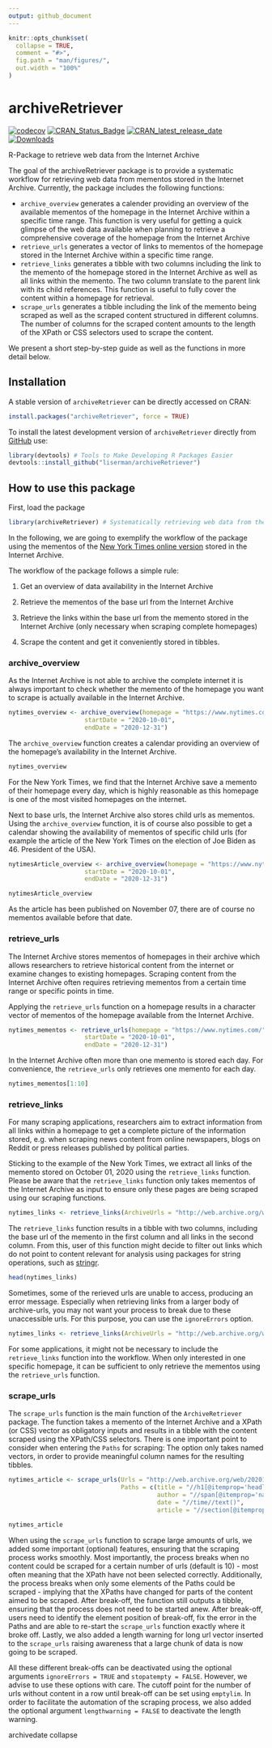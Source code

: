 ```yaml
---
output: github_document
---
```


```r
knitr::opts_chunk$set(
  collapse = TRUE,
  comment = "#>",
  fig.path = "man/figures/",
  out.width = "100%"
)
```


# archiveRetriever


[![codecov](https://codecov.io/gh/liserman/archiveRetriever/branch/main/graph/badge.svg?token=B1VPXBAR7P)](https://codecov.io/gh/liserman/archiveRetriever)
[![CRAN_Status_Badge](https://www.r-pkg.org/badges/version/archiveRetriever)](https://cran.r-project.org/package=archiveRetriever)
[![CRAN_latest_release_date](https://www.r-pkg.org/badges/last-release/archiveRetriever)](https://cran.r-project.org/package=archiveRetriever)
[![Downloads](https://cranlogs.r-pkg.org/badges/archiveRetriever)](https://cran.r-project.org/package=archiveRetriever)

R-Package to retrieve web data from the Internet Archive


The goal of the archiveRetriever package is to provide a systematic workflow for retrieving web data from mementos stored in the Internet Archive. Currently, the package includes the following functions:

- `archive_overview` generates a calender providing an overview of the available mementos of the homepage in the Internet Archive within a specific time range. This function is very useful for getting a quick glimpse of the web data available when planning to retrieve a comprehensive coverage of the homepage from the Internet Archive
- `retrieve_urls` generates a vector of links to mementos of the homepage stored in the Internet Archive within a specific time range.
- `retrieve_links` generates a tibble with two columns including the link to the memento of the homepage stored in the Internet Archive as well as all links within the memento. The two column translate to the parent link with its child references. This function is useful to fully cover the content within a homepage for retrieval.
- `scrape_urls` generates a tibble including the link of the memento being scraped as well as the scraped content structured in different columns. The number of columns for the scraped content amounts to the length of the XPath or CSS selectors used to scrape the content.


We present a short step-by-step guide as well as the functions in more detail below.

## Installation

A stable version of `archiveRetriever` can be directly accessed on CRAN:

```R
install.packages("archiveRetriever", force = TRUE)
```

To install the latest development version of `archiveRetriever` directly from
[GitHub](https://github.com/liserman/archiveRetriever) use:

```R
library(devtools) # Tools to Make Developing R Packages Easier
devtools::install_github("liserman/archiveRetriever")
```

## How to use this package

First, load the package

```R
library(archiveRetriever) # Systematically retrieving web data from the Internet Archive
```

In the following, we are going to exemplify the workflow of the package using the mementos of the [New York Times online version](https://www.nytimes.com) stored in the Internet Archive.

The workflow of the package follows a simple rule:

1. Get an overview of data availability in the Internet Archive

2. Retrieve the mementos of the base url from the Internet Archive

3. Retrieve the links within the base url from the memento stored in the Internet Archive (only necessary when scraping complete homepages)

4. Scrape the content and get it conveniently stored in tibbles.

### archive_overview

As the Internet Archive is not able to archive the complete internet it is always important to check whether the memento of the homepage you want to scrape is actually available in the Internet Archive. 

```R
nytimes_overview <- archive_overview(homepage = "https://www.nytimes.com/",
                     startDate = "2020-10-01",
                     endDate = "2020-12-31")
```

The `archive_overview` function creates a calendar providing an overview of the homepage's availability in the Internet Archive.

```R
nytimes_overview
```

For the New York Times, we find that the Internet Archive save a memento of their homepage every day, which is highly reasonable as this homepage is one of the most visited homepages on the internet. 

Next to base urls, the Internet Archive also stores child urls as mementos. Using the `archive_overview` function, it is of course also possible to get a calendar showing the availability of mementos of specific child urls (for example the article of the New York Times on the election of Joe Biden as 46. President of the USA).

```R
nytimesArticle_overview <- archive_overview(homepage = "https://www.nytimes.com/2020/11/07/us/politics/biden-election.html",
                     startDate = "2020-10-01",
                     endDate = "2020-12-31")
```

```R
nytimesArticle_overview
```

As the article has been published on November 07, there are of course no mementos available before that date.

### retrieve_urls

The Internet Archive stores mementos of homepages in their archive which allows researchers to retrieve historical content from the internet or examine changes to existing homepages. Scraping content from the Internet Archive often requires retrieving mementos from a certain time range or specific points in time. 

Applying the `retrieve_urls` function on a homepage results in a character vector of mementos of the homepage available from the Internet Archive. 
```R
nytimes_mementos <- retrieve_urls(homepage = "https://www.nytimes.com/",
                     startDate = "2020-10-01",
                     endDate = "2020-12-31")
```

In the Internet Archive often more than one memento is stored each day. For convenience, the `retrieve_urls` only retrieves one memento for each day.

```R
nytimes_mementos[1:10]
```

### retrieve_links

For many scraping applications, researchers aim to extract information from all links within a homepage to get a complete picture of the information stored, e.g. when scraping news content from online newspapers, blogs on Reddit or press releases published by political parties. 

Sticking to the example of the New York Times, we extract all links of the memento stored on October 01, 2020 using the `retrieve_links` function. Please be aware that the `retrieve_links` function only takes mementos of the Internet Archive as input to ensure only these pages are being scraped using our scraping functions.

```R
nytimes_links <- retrieve_links(ArchiveUrls = "http://web.archive.org/web/20201001000041/https://www.nytimes.com/")
```

The `retrieve_links` function results in a tibble with two columns, including the base url of the memento in the first column and all links in the second column. From this, user of this function might decide to filter out links which do not point to content relevant for analysis using packages for string operations, such as [stringr](https://github.com/tidyverse/stringr). 

```R
head(nytimes_links)
```

Sometimes, some of the rerieved urls are unable to access, producing an error message. Especially when retrieving links from a larger body of archive-urls, you may not want your process to break due to these unaccessible urls. For this purpose, you can use the `ignoreErrors` option.

```R
nytimes_links <- retrieve_links(ArchiveUrls = "http://web.archive.org/web/20201001000041/https://www.nytimes.com/", ignoreErrors = TRUE)
```

For some applications, it might not be necessary to include the `retrieve_links` function into the workflow. When only interested in one specific homepage, it can be sufficient to only retrieve the mementos using the `retrieve_urls` function.

### scrape_urls

The `scrape_urls` function is the main function of the `ArchiveRetriever` package. The function takes a memento of the Internet Archive and a XPath (or CSS) vector as obligatory inputs and results in a tibble with the content scraped using the XPath/CSS selectors. There is one important point to consider when entering the `Paths` for scraping: The option only takes named vectors, in order to provide meaningful column names for the resulting tibbles.


```R
nytimes_article <- scrape_urls(Urls = "http://web.archive.org/web/20201001004918/https://www.nytimes.com/2020/09/30/opinion/biden-trump-2020-debate.html",
                               Paths = c(title = "//h1[@itemprop='headline']",
                                         author = "//span[@itemprop='name']",
                                         date = "//time//text()",
                                         article = "//section[@itemprop='articleBody']//p"))
```

```R
nytimes_article
```


When using the `scrape_urls` function to scrape large amounts of urls, we added some important (optional) features, ensuring that the scraping process works smoothly. Most importantly, the process breaks when no content could be scraped for a certain number of urls (default is 10) - most often meaning that the XPath have not been selected correctly. Additionally, the process breaks when only some elements of the Paths could be scraped - implying that the XPaths have changed for parts of the content aimed to be scraped. After break-off, the function still outputs a tibble, ensuring that the process does not need to be started anew. After break-off, users need to identify the element position of break-off, fix the error in the Paths and are able to re-start the `scrape_urls` function exactly where it broke off. Lastly, we also added a length warning for long url vector inserted to the `scrape_urls` raising awareness that a large chunk of data is now going to be scraped.

All these different break-offs can be deactivated using the optional arguments `ignoreErrors = TRUE` and `stopatempty = FALSE`. However, we advise to use these options with care. The cutoff point for the number of urls without content in a row until break-off can be set using `emptylim`. In order to facilitate the automation of the scraping process, we also added the optional argument `lengthwarning = FALSE` to deactivate the length warning.

archivedate
collapse

